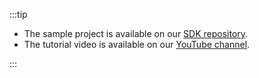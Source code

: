 :::tip

- The sample project is available on our [SDK repository](https://github.com/logto-io/js/tree/master/packages/react-sample).
- The tutorial video is available on our [YouTube channel](https://youtu.be/pvKYt8QFppE).

:::
